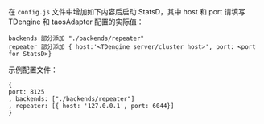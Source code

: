 
在 `config.js` 文件中增加如下内容后启动 StatsD，其中 host 和 port 请填写 TDengine 和 taosAdapter 配置的实际值：

```
backends 部分添加 "./backends/repeater"
repeater 部分添加 { host:'<TDengine server/cluster host>', port: <port for StatsD>}
```

示例配置文件：

```
{
port: 8125
, backends: ["./backends/repeater"]
, repeater: [{ host: '127.0.0.1', port: 6044}]
}
```

